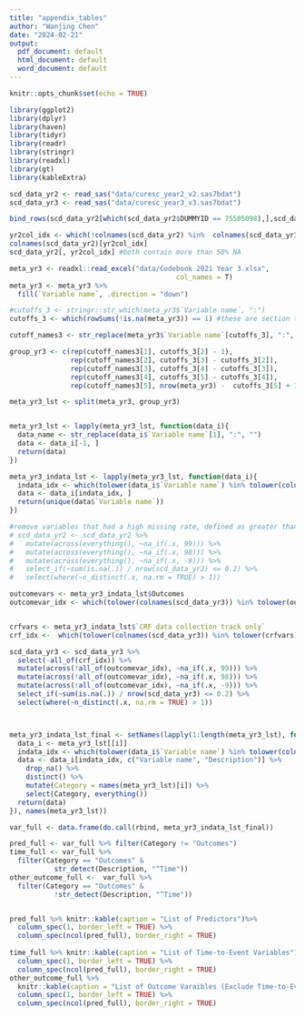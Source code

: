 ```yaml
---
title: "appendix_tables"
author: "Wanjing Chen"
date: "2024-02-21"
output:
  pdf_document: default
  html_document: default
  word_document: default
---
```




```r
knitr::opts_chunk$set(echo = TRUE)
```




```r
library(ggplot2)
library(dplyr)
library(haven)
library(tidyr)
library(readr)
library(stringr)
library(readxl)
library(gt)
library(kableExtra)
```

```r
scd_data_yr2 <- read_sas("data/curesc_year2_v2.sas7bdat")
scd_data_yr3 <- read_sas("data/curesc_year3_v3.sas7bdat")
```



```r
bind_rows(scd_data_yr2[which(scd_data_yr2$DUMMYID == 75505098),],scd_data_yr3[which(scd_data_yr2$DUMMYID == 75505098),])

yr2col_idx <- which(!colnames(scd_data_yr2) %in%  colnames(scd_data_yr3))
colnames(scd_data_yr2)[yr2col_idx]
scd_data_yr2[, yr2col_idx] #both contain more than 50% NA
```

```r
meta_yr3 <- readxl::read_excel("data/Codebook 2021 Year 3.xlsx", 
                                         col_names = T)
meta_yr3 <- meta_yr3 %>% 
  fill(`Variable name`, .direction = "down")

#cutoffs_3 <- stringr::str_which(meta_yr3$`Variable name`, ":")
cutoffs_3 <- which(rowSums(!is.na(meta_yr3)) == 1) #these are section titles

cutoff_names3 <- str_replace(meta_yr3$`Variable name`[cutoffs_3], ":", "")

group_yr3 <- c(rep(cutoff_names3[1], cutoffs_3[2] - 1), 
               rep(cutoff_names3[2], cutoffs_3[3] - cutoffs_3[2]), 
               rep(cutoff_names3[3], cutoffs_3[4] - cutoffs_3[3]), 
               rep(cutoff_names3[4], cutoffs_3[5] - cutoffs_3[4]), 
               rep(cutoff_names3[5], nrow(meta_yr3) -  cutoffs_3[5] + 1))

meta_yr3_lst <- split(meta_yr3, group_yr3)


meta_yr3_lst <- lapply(meta_yr3_lst, function(data_i){
  data_name <- str_replace(data_i$`Variable name`[1], ":", "")
  data <- data_i[-1, ]
  return(data)
})

meta_yr3_indata_lst <- lapply(meta_yr3_lst, function(data_i){
  indata_idx <- which(tolower(data_i$`Variable name`) %in% tolower(colnames(scd_data_yr3))|data_i$`Variable name` == "RACEGP")
  data <- data_i[indata_idx, ]
  return(unique(data$`Variable name`))
})
```


```r
#remove variables that had a high missing rate, defined as greater than 80% (won't apply to outcome data, where missing is considered as censoring)
# scd_data_yr2 <- scd_data_yr2 %>% 
#   mutate(across(everything(), ~na_if(.x, 99))) %>%
#   mutate(across(everything(), ~na_if(.x, 98))) %>%
#   mutate(across(everything(), ~na_if(.x, -9))) %>%
#   select_if(~sum(is.na(.)) / nrow(scd_data_yr2) <= 0.2) %>%
#   select(where(~n_distinct(.x, na.rm = TRUE) > 1))

outcomevars <- meta_yr3_indata_lst$Outcomes
outcomevar_idx <- which(tolower(colnames(scd_data_yr3)) %in% tolower(outcomevars))


crfvars <- meta_yr3_indata_lst$`CRF data collection track only`
crf_idx <-  which(tolower(colnames(scd_data_yr3)) %in% tolower(crfvars))

scd_data_yr3 <- scd_data_yr3 %>% 
  select(-all_of(crf_idx)) %>%
  mutate(across(!all_of(outcomevar_idx), ~na_if(.x, 99))) %>%
  mutate(across(!all_of(outcomevar_idx), ~na_if(.x, 98))) %>%
  mutate(across(!all_of(outcomevar_idx), ~na_if(.x, -9))) %>%
  select_if(~sum(is.na(.)) / nrow(scd_data_yr3) <= 0.2) %>%
  select(where(~n_distinct(.x, na.rm = TRUE) > 1))



meta_yr3_indata_lst_final <- setNames(lapply(1:length(meta_yr3_lst), function(i){
  data_i <- meta_yr3_lst[[i]]
  indata_idx <- which(tolower(data_i$`Variable name`) %in% tolower(colnames(scd_data_yr3))|data_i$`Variable name` == "RACEGP")
  data <- data_i[indata_idx, c("Variable name", "Description")] %>%
    drop_na() %>%
    distinct() %>%
    mutate(Category = names(meta_yr3_lst)[i]) %>%
    select(Category, everything())
  return(data)
}), names(meta_yr3_lst))

var_full <- data.frame(do.call(rbind, meta_yr3_indata_lst_final))

pred_full <- var_full %>% filter(Category != "Outcomes")
time_full <- var_full %>% 
  filter(Category == "Outcomes" & 
           str_detect(Description, "^Time"))
other_outcome_full <-  var_full %>% 
  filter(Category == "Outcomes" & 
           !str_detect(Description, "^Time"))


pred_full %>% knitr::kable(caption = "List of Predictors")%>% 
  column_spec(1, border_left = TRUE) %>%
  column_spec(ncol(pred_full), border_right = TRUE) 
 
time_full %>% knitr::kable(caption = "List of Time-to-Event Variables")%>% 
  column_spec(1, border_left = TRUE) %>%
  column_spec(ncol(pred_full), border_right = TRUE) 
other_outcome_full %>% 
  knitr::kable(caption = "List of Outcome Varaibles (Exclude Time-to-Event)")%>% 
  column_spec(1, border_left = TRUE) %>%
  column_spec(ncol(pred_full), border_right = TRUE) 
```

